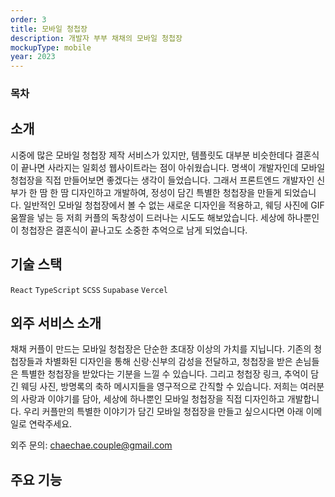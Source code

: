 ```yaml
---
order: 3
title: 모바일 청첩장
description: 개발자 부부 채채의 모바일 청첩장
mockupType: mobile
year: 2023
---
```


### 목차

## 소개

<Link url="https://wedding.chaechae.life" />

시중에 많은 모바일 청첩장 제작 서비스가 있지만, 템플릿도 대부분 비슷한데다 결혼식이 끝나면 사라지는 일회성 웹사이트라는 점이 아쉬웠습니다. 명색이 개발자인데 모바일 청첩장을 직접 만들어보면 좋겠다는 생각이 들었습니다. 그래서 프론트엔드 개발자인 신부가 한 땀 한 땀 디자인하고 개발하여, 정성이 담긴 특별한 청첩장을 만들게 되었습니다. 일반적인 모바일 청첩장에서 볼 수 없는 새로운 디자인을 적용하고, 웨딩 사진에 GIF 움짤을 넣는 등 저희 커플의 독창성이 드러나는 시도도 해보았습니다. 세상에 하나뿐인 이 청첩장은 결혼식이 끝나고도 소중한 추억으로 남게 되었습니다.

## 기술 스택

`React` `TypeScript` `SCSS` `Supabase` `Vercel`

## 외주 서비스 소개

채채 커플이 만드는 모바일 청첩장은 단순한 초대장 이상의 가치를 지닙니다. 기존의 청첩장들과 차별화된 디자인을 통해 신랑·신부의 감성을 전달하고, 청첩장을 받은 손님들은 특별한 청첩장을 받았다는 기분을 느낄 수 있습니다. 그리고 청첩장 링크, 추억이 담긴 웨딩 사진, 방명록의 축하 메시지들을 영구적으로 간직할 수 있습니다. 저희는 여러분의 사랑과 이야기를 담아, 세상에 하나뿐인 모바일 청첩장을 직접 디자인하고 개발합니다. 우리 커플만의 특별한 이야기가 담긴 모바일 청접장을 만들고 싶으시다면 아래 이메일로 연락주세요.

<Callout emoji="📫">외주 문의: chaechae.couple@gmail.com</Callout>

## 주요 기능
